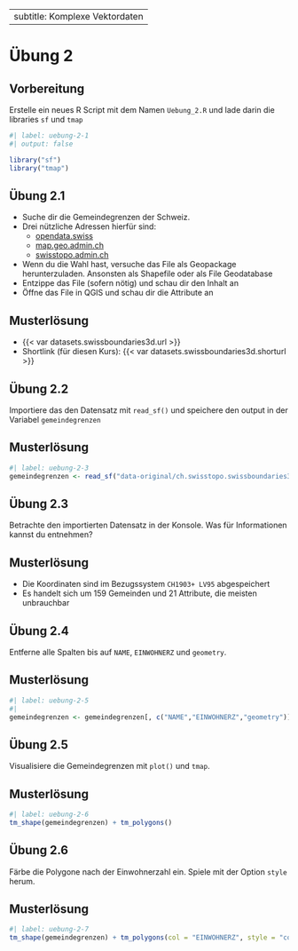 
---
subtitle: Komplexe Vektordaten
---

# Übung 2 {#sec-uebung-2}

## Vorbereitung <!--1-->

Erstelle ein neues R Script mit dem Namen `Uebung_2.R` und lade darin die libraries `sf` und `tmap`

```r
#| label: uebung-2-1
#| output: false

library("sf")
library("tmap")
```


## Übung 2.1 <!--10-->

- Suche dir die Gemeindegrenzen der Schweiz. 
- Drei nützliche Adressen hierfür sind:
  - [opendata.swiss](https://opendata.swiss/)
  - [map.geo.admin.ch](https://map.geo.admin.ch)
  - [swisstopo.admin.ch](https://www.swisstopo.admin.ch)
- Wenn du die Wahl hast, versuche das File als Geopackage herunterzuladen. Ansonsten als Shapefile oder als File Geodatabase
- Entzippe das File (sofern nötig) und schau dir den Inhalt an
- Öffne das File in QGIS und schau dir die Attribute an

::::{.content-visible when-profile="musterloesung"}
:::{.callout-note}
## Musterlösung

- {{< var datasets.swissboundaries3d.url >}}
- Shortlink (für diesen Kurs): {{< var datasets.swissboundaries3d.shorturl >}}


:::
::::



## Übung 2.2 

Importiere das den Datensatz mit `read_sf()` und speichere den output in der Variabel `gemeindegrenzen`

::::{.content-visible when-profile="musterloesung"}
:::{.callout-note}
## Musterlösung

```r
#| label: uebung-2-3
gemeindegrenzen <- read_sf("data-original/ch.swisstopo.swissboundaries3d-gemeinde-flaeche.fill/swissBOUNDARIES3D_1_3_TLM_BEZIRKSGEBIET.shp")
```


:::
::::



## Übung 2.3 <!--5-->

Betrachte den importierten Datensatz in der Konsole. Was für Informationen kannst du entnehmen?

::::{.content-visible when-profile="musterloesung"}
:::{.callout-note}
## Musterlösung

- Die Koordinaten sind im Bezugssystem `CH1903+ LV95` abgespeichert
- Es handelt sich um 159 Gemeinden und 21 Attribute, die meisten unbrauchbar


:::
::::


## Übung 2.4 <!--3-->

Entferne alle Spalten bis auf `NAME`, `EINWOHNERZ` und `geometry`.


::::{.content-visible when-profile="musterloesung"}
:::{.callout-note}
## Musterlösung

```r
#| label: uebung-2-5
#| 
gemeindegrenzen <- gemeindegrenzen[, c("NAME","EINWOHNERZ","geometry")]
```


:::
::::


## Übung 2.5 <!--4-->

Visualisiere die Gemeindegrenzen mit `plot()` und `tmap`.

::::{.content-visible when-profile="musterloesung"}
:::{.callout-note}
## Musterlösung

```r
#| label: uebung-2-6
tm_shape(gemeindegrenzen) + tm_polygons()
```



:::
::::


## Übung 2.6 <!--4-->

Färbe die Polygone nach der Einwohnerzahl ein. Spiele mit der Option `style` herum.

::::{.content-visible when-profile="musterloesung"}
:::{.callout-note}
## Musterlösung

```r
#| label: uebung-2-7
tm_shape(gemeindegrenzen) + tm_polygons(col = "EINWOHNERZ", style = "cont")
```




:::
::::

